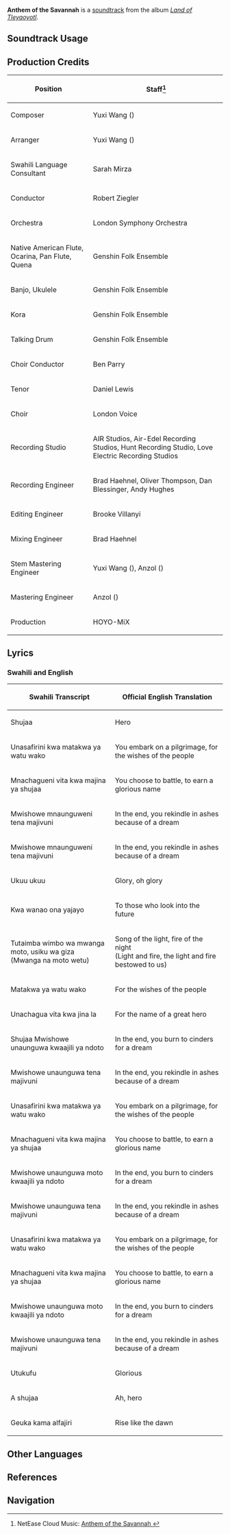 {{Stub}}
{{Soundtrack Infobox
|image          = Land of Tleyaoyotl.png
|album          = Land of Tleyaoyotl
|disc           = 3
|number         = 73
|featured       = 
|featured2      = 
|featured3      = 
|featured_disc  = 
|featured_disc2 = 
|featured_disc3 = 
|youtube_id     = IZNrWFHh8WI
|spotify_id     = 0WnhA21YHvJ3a5YKqPcYHj
|previous       = Delving Into the Hidden
|next           = Venture of Tonalamatl
}}
'''Anthem of the Savannah''' is a [[soundtrack]] from the album ''[[Land of Tleyaoyotl]]''.

==Soundtrack Usage==
{{Soundtrack Usage
|location          = Natlan\combat
|quest             = Pilgrimage of the Return of the Sacred Flame (Quest)//riding [[Spiritway]];;The Riddle of Sea and Sky//when rescuing [[Viramdra]]
|domain            = Tlazolli's Forge//combat
|eventgameplay     = Realm of Tempered Valor;;Tournament of Glory in Bloom/Bloomflower Trials;;Unlimited Fighting Championship
|special_displayed = Genius Invokation TCG//[[Natlan (Card Box)|Natlan Card Box]]
|special           = Current;;Natlan (Card Box)
|teapot            = 
|mediaoriginal     =
}}
<!--
==Other Arrangements==
{{Files by Category Gallery|Media Using an Unreleased Arrangement of {{subst:#titleparts:{{subst:PAGENAME}}}} Soundtrack}}
-->

== Production Credits ==
{| class="wikitable"
! Position
! Staff<ref>NetEase Cloud Music: [https://music.163.com/#/song?id=2635292812 Anthem of the Savannah {{zh|苍原的颂灵歌}}]</ref>
|-
! Composer
| Yuxi Wang ({{zh|王予曦}})
|-
! Arranger
| Yuxi Wang ({{zh|王予曦}})
|-
! Swahili Language Consultant
| Sarah Mirza
|-
! Conductor
| Robert Ziegler
|-
! Orchestra
| London Symphony Orchestra
|-
! Native American Flute, Ocarina, Pan Flute, Quena
| Genshin Folk Ensemble
|-
! Banjo, Ukulele
| Genshin Folk Ensemble
|-
! Kora
| Genshin Folk Ensemble
|-
! Talking Drum
| Genshin Folk Ensemble
|-
! Choir Conductor
| Ben Parry
|-
! Tenor
| Daniel Lewis
|-
! Choir
| London Voice
|-
! Recording Studio
| AIR Studios, Air-Edel Recording Studios, Hunt Recording Studio, Love Electric Recording Studios
|-
! Recording Engineer
| Brad Haehnel, Oliver Thompson, Dan Blessinger, Andy Hughes
|-
! Editing Engineer
| Brooke Villanyi
|-
! Mixing Engineer
| Brad Haehnel
|-
! Stem Mastering Engineer
| Yuxi Wang ({{zh|王予曦}}), Anzol ({{zh|鸦雀有声}})
|-
! Mastering Engineer
| Anzol ({{zh|鸦雀有声}})
|-
! Production
| HOYO-MiX
|}

==Lyrics==
===Swahili and English===
{| Class="wikitable"
! Swahili Transcript !! Official English Translation
|-
| Shujaa
| Hero
|-
| Unasafirini kwa matakwa ya watu wako
| You embark on a pilgrimage, for the wishes of the people
|-
| Mnachagueni vita kwa majina ya shujaa
| You choose to battle, to earn a glorious name
|-
| Mwishowe mnaunguweni tena majivuni
| In the end, you rekindle in ashes because of a dream
|-
| Mwishowe mnaunguweni tena majivuni
| In the end, you rekindle in ashes because of a dream
|-
| Ukuu ukuu
| Glory, oh glory
|-
| Kwa wanao ona yajayo
| To those who look into the future
|-
| Tutaimba wimbo wa mwanga moto, usiku wa giza<br>(Mwanga na moto wetu)
| Song of the light, fire of the night<br>(Light and fire, the light and fire bestowed to us)
|-
| Matakwa ya watu wako
| For the wishes of the people
|-
| Unachagua vita kwa jina la
| For the name of a great hero
|-
| Shujaa Mwishowe unaunguwa kwaajili ya ndoto
| In the end, you burn to cinders for a dream
|-
| Mwishowe unaunguwa tena majivuni
| In the end, you rekindle in ashes because of a dream
|-
| Unasafirini kwa matakwa ya watu wako
| You embark on a pilgrimage, for the wishes of the people
|-
| Mnachagueni vita kwa majina ya shujaa
| You choose to battle, to earn a glorious name
|-
| Mwishowe unaunguwa moto kwaajili ya ndoto
| In the end, you burn to cinders for a dream
|-
| Mwishowe unaunguwa tena majivuni
| In the end, you rekindle in ashes because of a dream
|-
| Unasafirini kwa matakwa ya watu wako
| You embark on a pilgrimage, for the wishes of the people
|-
| Mnachagueni vita kwa majina ya shujaa
| You choose to battle, to earn a glorious name
|-
| Mwishowe unaunguwa moto kwaajili ya ndoto
| In the end, you burn to cinders for a dream
|-
| Mwishowe unaunguwa tena majivuni
| In the end, you rekindle in ashes because of a dream
|-
| Utukufu
| Glorious
|-
| A shujaa
| Ah, hero
|-
| Geuka kama alfajiri
| Rise like the dawn
|}
<!--
==Gallery==
<gallery>
</gallery>

==Trivia==
-->
==Other Languages==
{{Other Languages|default_hidden=1
|en       = Anthem of the Savannah
|zhs      = 苍原的颂灵歌
|zhs_rm   = Cāngyuán de Sònglínggē
|zht      = 蒼原的頌靈歌
|zht_rm   = Cāngyuán de Sònglínggē
|zh_tl    = 
|ja       = 蒼き野原のアンセム
|ja_rm    = Aoki Nohara no Ansemu
|ja_tl    = 
}}

==References==
{{Reflist}}

==Navigation==
{{Soundtrack Navbox|Land of Tleyaoyotl}}